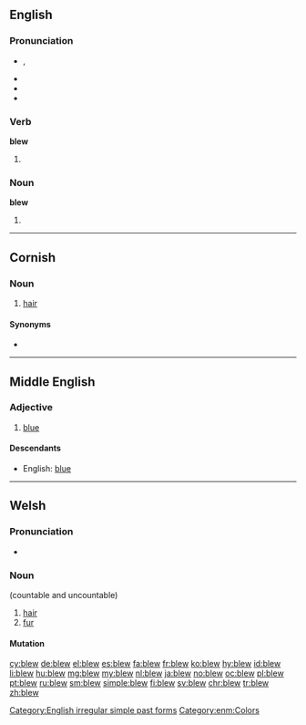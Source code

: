==English==

===Pronunciation===
* {{enPR|blo͞o}}, {{IPA|/bluː/|lang=en}}
* {{audio|en-us-blew.ogg|Audio (US)|lang=en}}
* {{rhymes|uː|lang=en}}
* {{homophones|lang=en|blue}}

===Verb===
'''blew'''

# {{en-simple past of|blow}}

===Noun===
'''blew'''

# {{obsolete form of|blue|lang=en}}

[[Category:English irregular simple past forms]]

----

==Cornish==

===Noun===
{{head|kw|noun|g=f|singulative|blewen}}

# [[hair]]

====Synonyms====
* {{l/kw|gols}}

----

==Middle English==
<!--this Middle English entry was created using Template:new enm entry-->
===Adjective===
{{head|enm|adjective}}

# [[blue]]

====Descendants====
* English: [[blue]]

[[Category:enm:Colors]]
----

==Welsh==

===Pronunciation===
* {{audio|Cy-blew.ogg|Audio|lang=cy}}

===Noun===
{{cy-noun||blew}} (countable and uncountable)

# [[hair#Noun|hair]]
# [[fur#Noun|fur]]

====Mutation====
{{cy-mut-b|lew}}

[[cy:blew]]
[[de:blew]]
[[el:blew]]
[[es:blew]]
[[fa:blew]]
[[fr:blew]]
[[ko:blew]]
[[hy:blew]]
[[id:blew]]
[[li:blew]]
[[hu:blew]]
[[mg:blew]]
[[my:blew]]
[[nl:blew]]
[[ja:blew]]
[[no:blew]]
[[oc:blew]]
[[pl:blew]]
[[pt:blew]]
[[ru:blew]]
[[sm:blew]]
[[simple:blew]]
[[fi:blew]]
[[sv:blew]]
[[chr:blew]]
[[tr:blew]]
[[zh:blew]]